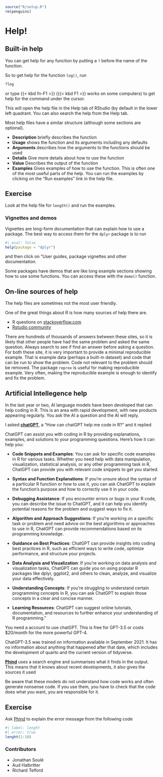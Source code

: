 ``` r
source("R/setup.R")
rm(penguins)
```

# Help! {#sec-help}

## Built-in help

You can get help for any function by putting a `?` before the name of the function. 

So to get help for the function `log()`, run

```r
?log
```

or type {{< kbd fn-F1 >}} ({{< kbd F1 >}} works on some computers) to get help for the command under the cursor.


This will open the help file in the Help tab of RStudio (by default in the lower left quadrant.
You can also search the help from the Help tab.


Most help files have a similar structure (although some sections are optional).

 - **Description** briefly describes the function
 - **Usage**  shows the function and its arguments including any defaults
 - **Arguments** describes how the arguments to the functions should be used
 - **Details** Give more details about how to use the function
 - **Value** Describes the output of the function
 - **Examples** Gives examples of how to use the function. 
 This is often one of the most useful parts of the help. 
 You can run the examples by clicking on the "Run examples" link in the help file.
 
::: callout-note 
## Exercise 

Look at the help file for `length()` and run the examples.
:::

### Vignettes and demos

Vignettes are long-form documentation that can explain how to use a package. 
The best way to access them for the `dplyr` package is to run

```r
#| eval: false
help(package = "dplyr")
```

and then click on "User guides, package vignettes and other documentation.

Some packages have demos that are like long example sections showing how to use some functions.
You can access these with the `demo()` function.

## On-line sources of help

The help files are sometimes not the most user friendly.


One of the great things about R is how many sources of help there are.

- R questions on [stackoverflow.com]( https://stackoverflow.com/questions/tagged/r)
- [Rstudio community](https://community.rstudio.com/)

There are hundreds of thousands of answers between these sites, so it is likely that other people have had the same problem and asked the same question.
Always search to see if find an answer before asking a question.
For both these site, it is very important to provide a minimal reproducible example.
That is example data (perhaps a built-in dataset) and code that can be run to show the problem.
Code not relevant to the problem should be removed.
The package `reprex` is useful for making reproducible example.
Very often, making the reproducible example is enough to identify and fix the problem.

## Artificial Intellegence help

In the last year or two, AI language models have been developed that can help coding in R. 
This is an area with rapid development, with new products appearing regularly.
You ask the AI a question and the AI will reply.

I asked [**chatGPT**](https://chat.openai.com/), a "How can chatGPT help me code in R?" and it replied

::: {.callout-tip appearance="minimal"}
ChatGPT can assist you with coding in R by providing explanations, examples, and solutions to your programming questions. Here's how it can help you:

- **Code Snippets and Examples**: You can ask for specific code examples in R for various tasks. Whether you need help with data manipulation, visualization, statistical analysis, or any other programming task in R, ChatGPT can provide you with relevant code snippets to get you started.

- **Syntax and Function Explanations**: If you're unsure about the syntax of a particular R function or how to use it, you can ask ChatGPT to explain the function's purpose and how to correctly use it in your code.

- **Debugging Assistance**: If you encounter errors or bugs in your R code, you can describe the issue to ChatGPT, and it can help you identify potential reasons for the problem and suggest ways to fix it.

- **Algorithm and Approach Suggestions**: If you're working on a specific task or problem and need advice on the best algorithms or approaches to use in R, ChatGPT can provide recommendations based on its programming knowledge.

- **Guidance on Best Practices**: ChatGPT can provide insights into coding best practices in R, such as efficient ways to write code, optimize performance, and structure your projects.

- **Data Analysis and Visualization**: If you're working on data analysis and visualization tasks, ChatGPT can guide you on using popular R packages like dplyr, ggplot2, and others to clean, analyze, and visualize your data effectively.

- **Understanding Concepts**: If you're struggling to understand certain programming concepts in R, you can ask ChatGPT to explain those concepts in a clear and concise manner.

- **Learning Resources**: ChatGPT can suggest online tutorials, documentation, and resources to further enhance your understanding of R programming."
:::    

You need a account to use chatGPT. 
This is free for GPT-3.5 or costs $20/month for the more powerful GPT-4.

ChatGPT-3.5 was trained on information available in September 2021. 
It has no information about anything that happened after that date, which includes the development of quarto and the current version of tidyverse.

[**Phind**](https://www.phind.com) uses a search engine and summarises what it finds in the output. 
This means that it knows about recent developments, it also gives the sources it used

Be aware that these models do not understand how code works and often generate nonsense code.
If you use them, you have to check that the code does what you want, you are responsible for it.

::: callout-note 
## Exercise 

Ask [Phind](https://www.phind.com) to explain the error message from the following code

```r
#| label: lenght
#| error: true
lenght(1:10)
```

:::

::: {.column-margin}
### Contributors {.unlisted .unnumbered}

-   Jonathan Soulé
-   Aud Halbritter
-   Richard Telford
:::
